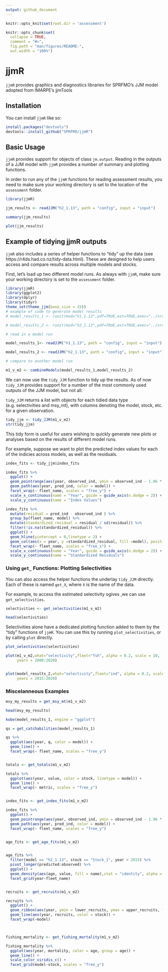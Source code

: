 ```yaml
---
output: github_document
---
```


<!-- README.md is generated from README.Rmd. Please edit that file -->

```r

knitr::opts_knit$set(root.dir = 'assessment')

knitr::opts_chunk$set(
  collapse = TRUE,
  comment = "#>",
  fig.path = "man/figures/README-",
  out.width = "100%")
```

# jjmR


<!-- badges: start -->
<!-- badges: end -->

`jjmR` provides graphics and diagnostics libraries for SPRFMO's JJM model adopted from IMARPE's jjmTools


## Installation

You can install `jjmR` like so:

``` r
install.packages("devtools")
devtools::install_github("SPRFMO/jjmR")
```

## Basic Usage


`jjmR` provides support for objects of class `jm.output`. Reading in the outputs of a JJM model with `jjmR` provides a number of summary and plotting functions. 

In order to run any of the `jjmR` functions for reading assessment results, you need to make sure your working directory is set to the location of the `assessment` folder. 

```r
library(jjmR)

jjm_results <- readJJM("h2_1.13", path = "config", input = "input")

summary(jjm_results)

plot(jjm_results)

```


## Example of tidying jjmR outputs


`jjmR` also includes a series of helper functions to "tidy" up the data (see https://r4ds.had.co.nz/tidy-data.html). These are designed to help users access and compare results across multiple models and stocks. 

First, let's load up two different model runs. As always with `jjmR`, make sure your working directory is set to the `assessment` folder. 


```r
library(jjmR)
library(ggplot2)
library(dplyr)
library(tidyr)
theme_set(theme_jjm(base_size = 15))
# example of code to generate model results
# model_results_1 <- runit(mod="h1_1.13",pdf=TRUE,est=TRUE,exec="../src/jjms")

# model_results_2 <- runit(mod="h2_1.13",pdf=TRUE,est=TRUE,exec="../src/jjms")

# read in a model run

model_results_1<- readJJM("h1_1.13", path = "config", input = "input")

model_results_2 <- readJJM("h2_1.13", path = "config", input = "input")

# compare to another model run

m1_v_m2 <- combineModels(model_results_1,model_results_2)
```


We can now use the `tidy_JJM` function to tidy up the results. As of now `tidy_JJM` provides support for a number of the most commonly used outputs of the JJM model, but not all. 

`tidy_JJM` returns a list with objects for each tidied data type (e.g. selectivities and msy_mt), with columns denoting the model, stock, etc. for a given observation. 

```r

tidy_jjm <- tidy_JJM(m1_v_m2)
str(tidy_jjm)

```


This tidy form is useful for users wishing to quickly generate new plots or analyses based on the results of different model runs. 

For example, suppose we want to plot the predicted index values for each of the indicies across models, as well as the residuals. 

```r
index_fits <- tidy_jjm$index_fits

index_fits %>% 
  ggplot() + 
  geom_pointrange(aes(year, observed_ind, ymin = observed_ind - 1.96 * observed_se, ymax =  observed_ind + 1.96 * observed_se), alpha = 0.5) +
  geom_path(aes(year, pred_ind, color = model)) + 
  facet_wrap(~ fleet_name, scales = "free_y") + 
  scale_x_continuous(name = "Year", guide = guide_axis(n.dodge = 2)) + 
  scale_y_continuous(name = "Index Values")

index_fits %>% 
  mutate(residual = pred_ind - observed_ind ) %>% 
  group_by(fleet_name, model) %>% 
  mutate(standardized_residual = residual / sd(residual)) %>% 
  filter(!is.na(standardized_residual)) %>% 
  ggplot() + 
  geom_hline(yintercept = 0,linetype = 2) +
  geom_col(aes(x = year, y =standardized_residual, fill =model), position = position_dodge(width = 0.5)) +
  facet_wrap(~ fleet_name, scales = "free_x") + 
  scale_x_continuous(name = "Year", guide = guide_axis(n.dodge = 2)) + 
  scale_y_continuous(name = "Standardized Residuals")

```

### Using `get_` Functions: Plotting Selectivities

You can also access the helper functions the underlay `tidy_JJM` directly. Each of these is named `get_X`, where `X` is the name of the data. 

For example, to access the estimated selectivity ogives ,we can use `get_selectivities`. 

```r


selectivities <- get_selectivities(m1_v_m2)

head(selectivities)

```


Selectivities alone have a dedicated plotting function added to them by the "tidy" functions of `jjmR`. You can use this by running `plot_selectivities`, or by calling `plot` directly. 



```r

plot_selectivities(selectivities)

plot(m1_v_m2,what="selectivity",fleet="fsh", alpha = 0.2, scale = 10,
     years = 2000:2020)


plot(model_results_2,what="selectivity",fleet="ind", alpha = 0.2, scale = 10,
     years = 2015:2020)

```


### Miscelanneous Examples

```r
msy_my_results = get_msy_mt(m1_v_m2)

head(msy_my_results)

kobe(model_results_1, engine = "ggplot")

qs = get_catchabilities(model_results_1)

qs %>% 
  ggplot(aes(year, q, color = model)) + 
  geom_line() + 
  facet_wrap(~ fleet_name, scales = "free_y")


totals <- get_totals(m1_v_m2)

totals %>% 
  ggplot(aes(year, value, color = stock, linetype = model)) + 
  geom_line() + 
  facet_wrap(~ metric, scales = "free_y")


index_fits <- get_index_fits(m1_v_m2)

index_fits %>% 
  ggplot() + 
  geom_pointrange(aes(year, observed_ind, ymin = observed_ind - 1.96 * observed_se, ymax =  observed_ind + 1.96 * observed_se), alpha = 0.5) +
  geom_path(aes(year, pred_ind, color = model)) + 
  facet_wrap(~ fleet_name, scales = "free_y")


age_fits <- get_age_fits(m1_v_m2)


age_fits %>% 
  filter(model == "h2_1.13", stock == "Stock_1", year > 2015) %>% 
  pivot_longer(predicted:observed) %>% 
  ggplot() + 
  geom_density(aes(age, value, fill = name),stat = "identity", alpha = 0.5) + 
  facet_grid(year~fleet_name)


recruits <- get_recruits(m1_v_m2)

recruits %>% 
  ggplot() + 
  geom_ribbon(aes(year, ymin = lower_recruits, ymax = upper_recruits, fill = stock),alpha = 0.5) + 
  geom_line(aes(year, recruits, color = stock)) + 
  facet_wrap(~model)



fishing_mortality <- get_fishing_mortality(m1_v_m2)

fishing_mortality %>% 
  ggplot(aes(year, mortality, color = age, group = age)) + 
  geom_line() + 
  scale_color_viridis_c() +
  facet_grid(model~stock, scales = "free_y") 


```



